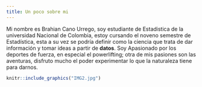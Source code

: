 ```yaml
---
title: Un poco sobre mi
---
```


Mi nombre es Brahian Cano Urrego, soy estudiante de Estadistica de la universidad Nacional de Colombia, estoy cursando el noveno semestre de Estadística, esta a su vez se podría definir como la ciencia que trata de dar información y tomar ideas a partir de **datos**.
Soy Apasionado por los deportes de fuerza, en especial el powerlifting; otra de mis pasiones son las aventuras, disfruto mucho el poder experimentar lo que la naturaleza tiene para darnos.


```r

knitr::include_graphics("IMG2.jpg")
```
